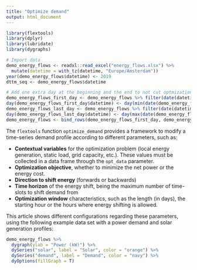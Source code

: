 ```yaml
---
title: "Optimize demand"
output: html_document
---
```


```r
library(flextools)
library(dplyr)
library(lubridate)
library(dygraphs)

# Import data
demo_energy_flows <- readxl::read_excel("energy_flows.xlsx") %>% 
  mutate(datetime = with_tz(datetime, "Europe/Amsterdam"))
year(demo_energy_flows$datetime) <- 2019
dttm_seq <- demo_energy_flows$datetime

# Add one extra day at the beginning and the end to not cut optmization in the plots
demo_energy_flows_first_day <- demo_energy_flows %>% filter(date(datetime) == min(date(datetime)))
day(demo_energy_flows_first_day$datetime) <- day(min(date(demo_energy_flows$datetime)))-1
demo_energy_flows_last_day <- demo_energy_flows %>% filter(date(datetime) == max(date(datetime)))
day(demo_energy_flows_last_day$datetime) <- day(max(date(demo_energy_flows$datetime)))+1
demo_energy_flows <- bind_rows(demo_energy_flows_first_day, demo_energy_flows, demo_energy_flows_last_day)
```

The `flextools` function `optimize_demand` provides a framework to modify a time-series demand profile according to different parameters, such as:

* **Contextual variables** for the optimization problem (local energy generation, static load, grid capacity, etc.). These values must be collected in a data frame through the `opt_data` parameter.
* **Optimization objective**, whether to minimize the net power or the energy cost.
* **Direction to shift energy** (forwards or backwards)
* **Time horizon** of the energy shift, being the maximum number of time-slots to shift demand from
* **Optimization window** characteristics, such as the length (in days), the starting hour or the hours where energy shifting is allowed.

This article shows different configurations regarding these parameters, using the following example data set with a power demand and solar generation profiles:

```r
demo_energy_flows %>% 
  dygraph(ylab = "Power (kW)") %>% 
  dySeries("solar", label = "Solar", color = "orange") %>% 
  dySeries("demand", label = "Demand", color = "navy") %>% 
  dyOptions(fillGraph = T)
```



